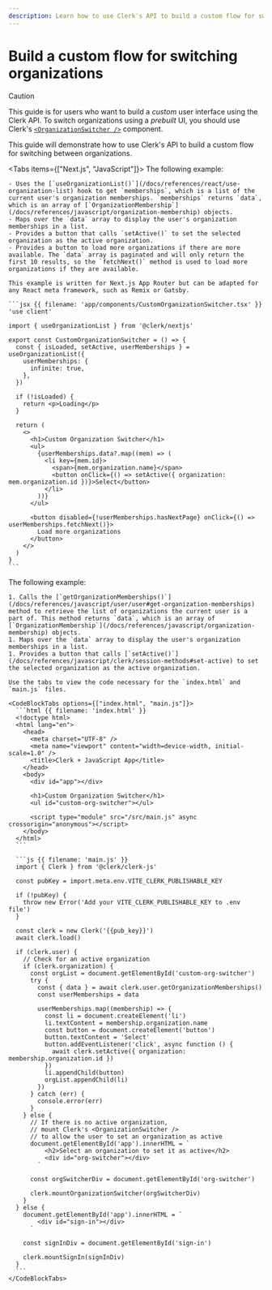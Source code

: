 ```yaml
---
description: Learn how to use Clerk's API to build a custom flow for switching between organizations.
---
```


# Build a custom flow for switching organizations

> [!CAUTION]
> This guide is for users who want to build a _custom_ user interface using the Clerk API. To switch organizations using a _prebuilt_ UI, you should use Clerk's [`<OrganizationSwitcher />`](/docs/components/organization/organization-switcher) component.

This guide will demonstrate how to use Clerk's API to build a custom flow for switching between organizations.

<Tabs items={["Next.js", "JavaScript"]}>
  <Tab>
    The following example:

    - Uses the [`useOrganizationList()`](/docs/references/react/use-organization-list) hook to get `memberships`, which is a list of the current user's organization memberships. `memberships` returns `data`, which is an array of [`OrganizationMembership`](/docs/references/javascript/organization-membership) objects.
    - Maps over the `data` array to display the user's organization memberships in a list.
    - Provides a button that calls `setActive()` to set the selected organization as the active organization.
    - Provides a button to load more organizations if there are more available. The `data` array is paginated and will only return the first 10 results, so the `fetchNext()` method is used to load more organizations if they are available.

    This example is written for Next.js App Router but can be adapted for any React meta framework, such as Remix or Gatsby.

    ```jsx {{ filename: 'app/components/CustomOrganizationSwitcher.tsx' }}
    'use client'

    import { useOrganizationList } from '@clerk/nextjs'

    export const CustomOrganizationSwitcher = () => {
      const { isLoaded, setActive, userMemberships } = useOrganizationList({
        userMemberships: {
          infinite: true,
        },
      })

      if (!isLoaded) {
        return <p>Loading</p>
      }

      return (
        <>
          <h1>Custom Organization Switcher</h1>
          <ul>
            {userMemberships.data?.map((mem) => (
              <li key={mem.id}>
                <span>{mem.organization.name}</span>
                <button onClick={() => setActive({ organization: mem.organization.id })}>Select</button>
              </li>
            ))}
          </ul>

          <button disabled={!userMemberships.hasNextPage} onClick={() => userMemberships.fetchNext()}>
            Load more organizations
          </button>
        </>
      )
    }
    ```
  </Tab>

  <Tab>
    The following example:

    1. Calls the [`getOrganizationMemberships()`](/docs/references/javascript/user/user#get-organization-memberships) method to retrieve the list of organizations the current user is a part of. This method returns `data`, which is an array of [`OrganizationMembership`](/docs/references/javascript/organization-membership) objects.
    1. Maps over the `data` array to display the user's organization memberships in a list.
    1. Provides a button that calls [`setActive()`](/docs/references/javascript/clerk/session-methods#set-active) to set the selected organization as the active organization.

    Use the tabs to view the code necessary for the `index.html` and `main.js` files.

    <CodeBlockTabs options={["index.html", "main.js"]}>
      ```html {{ filename: 'index.html' }}
      <!doctype html>
      <html lang="en">
        <head>
          <meta charset="UTF-8" />
          <meta name="viewport" content="width=device-width, initial-scale=1.0" />
          <title>Clerk + JavaScript App</title>
        </head>
        <body>
          <div id="app"></div>

          <h1>Custom Organization Switcher</h1>
          <ul id="custom-org-switcher"></ul>

          <script type="module" src="/src/main.js" async crossorigin="anonymous"></script>
        </body>
      </html>
      ```

      ```js {{ filename: 'main.js' }}
      import { Clerk } from '@clerk/clerk-js'

      const pubKey = import.meta.env.VITE_CLERK_PUBLISHABLE_KEY

      if (!pubKey) {
        throw new Error('Add your VITE_CLERK_PUBLISHABLE_KEY to .env file')
      }

      const clerk = new Clerk('{{pub_key}}')
      await clerk.load()

      if (clerk.user) {
        // Check for an active organization
        if (clerk.organization) {
          const orgList = document.getElementById('custom-org-switcher')
          try {
            const { data } = await clerk.user.getOrganizationMemberships()
            const userMemberships = data

            userMemberships.map((membership) => {
              const li = document.createElement('li')
              li.textContent = membership.organization.name
              const button = document.createElement('button')
              button.textContent = 'Select'
              button.addEventListener('click', async function () {
                await clerk.setActive({ organization: membership.organization.id })
              })
              li.appendChild(button)
              orgList.appendChild(li)
            })
          } catch (err) {
            console.error(err)
          }
        } else {
          // If there is no active organization,
          // mount Clerk's <OrganizationSwitcher />
          // to allow the user to set an organization as active
          document.getElementById('app').innerHTML = `
              <h2>Select an organization to set it as active</h2>
              <div id="org-switcher"></div>
            `

          const orgSwitcherDiv = document.getElementById('org-switcher')

          clerk.mountOrganizationSwitcher(orgSwitcherDiv)
        }
      } else {
        document.getElementById('app').innerHTML = `
            <div id="sign-in"></div>
          `

        const signInDiv = document.getElementById('sign-in')

        clerk.mountSignIn(signInDiv)
      }
      ```
    </CodeBlockTabs>
  </Tab>
</Tabs>
